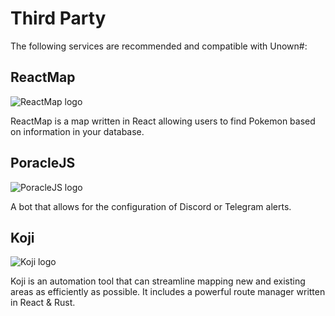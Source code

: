 
# Third Party

The following services are recommended and compatible with Unown#:

## ReactMap

<Image
  src="/images/reactmap.png"
  alt="ReactMap logo"
  width={250}
  height={250}
/>

ReactMap is a map written in React allowing users to find Pokemon based on information in your database.

<SourceLink
  git_href="https://github.com/WatWowMap/ReactMap"
  docs_href="https://github.com/WatWowMap/ReactMap/wiki"
/>

## PoracleJS

<Image
  src="/images/poraclejs.svg"
  alt="PoracleJS logo"
  width={250}
  height={250}
/>

A bot that allows for the configuration of Discord or Telegram alerts.

<SourceLink
  git_href="https://github.com/KartulUdus/PoracleJS"
  docs_href="https://muckelba.github.io/poracleWiki"
/>

## Koji

<Image src="/images/koji.png" alt="Koji logo" width={250} height={250} />

Koji is an automation tool that can streamline mapping new and existing areas as efficiently as possible. It includes a powerful route manager written in React & Rust.


<SourceLink
  git_href="https://github.com/TurtIeSocks/Koji"
  docs_href="https://koji.vercel.app"
/>
